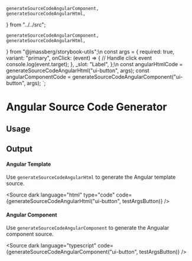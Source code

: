     generateSourceCodeAngularComponent,
    generateSourceCodeAngularHtml,
} from "../../src";

    generateSourceCodeAngularComponent,
    generateSourceCodeAngularHtml,
} from "@jmassberg/storybook-utils";\n
const args = {
    required: true,
    variant: "primary",
    onClick: (event) => {
        // Handle click event
        console.log(event.target);
    },
    _slot: "Label",
};\n
const angularHtmlCode = generateSourceCodeAngularHtml("ui-button", args);
const angularComponentCode = generateSourceCodeAngularComponent("ui-button", args);
`;

<Meta title="Code Generators/Angular" />

# Angular Source Code Generator

## Usage

<Source code={usageExample} />

## Output

#### Angular Template

Use `generateSourceCodeAngularHtml` to generate the Angular template source.

<Source
    dark
    language="html"
    type="code"
    code={generateSourceCodeAngularHtml("ui-button", testArgsButton)}
/>

#### Angular Component

Use `generateSourceCodeAngularComponent` to generate the Angualar component source.

<Source
    dark
    language="typescript"
    code={generateSourceCodeAngularComponent("ui-button", testArgsButton)}
/>

